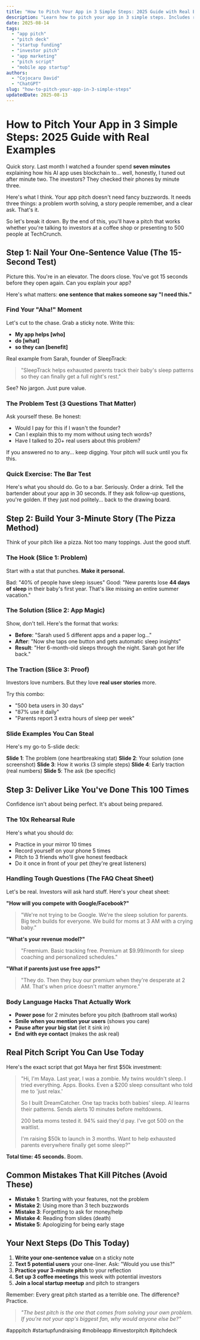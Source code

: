 ```yaml
---
title: "How to Pitch Your App in 3 Simple Steps: 2025 Guide with Real Examples"
description: "Learn how to pitch your app in 3 simple steps. Includes real pitch deck slides, investor questions, and a free script you can steal today."
date: 2025-08-14
tags:
  - "app pitch"
  - "pitch deck"
  - "startup funding"
  - "investor pitch"
  - "app marketing"
  - "pitch script"
  - "mobile app startup"
authors:
  - "Cojocaru David"
  - "ChatGPT"
slug: "how-to-pitch-your-app-in-3-simple-steps"
updatedDate: 2025-08-13
---
```


# How to Pitch Your App in 3 Simple Steps: 2025 Guide with Real Examples

Quick story. Last month I watched a founder spend **seven minutes** explaining how his AI app uses blockchain to... well, honestly, I tuned out after minute two. The investors? They checked their phones by minute three.

Here's what I think. Your app pitch doesn't need fancy buzzwords. It needs three things: a problem worth solving, a story people remember, and a clear ask. That's it.

So let's break it down. By the end of this, you'll have a pitch that works whether you're talking to investors at a coffee shop or presenting to 500 people at TechCrunch.

## Step 1: Nail Your One-Sentence Value (The 15-Second Test)

Picture this. You're in an elevator. The doors close. You've got 15 seconds before they open again. Can you explain your app?

Here's what matters: **one sentence that makes someone say "I need this."**

### Find Your "Aha!" Moment

Let's cut to the chase. Grab a sticky note. Write this:

- **My app helps [who]**
- **do [what]**
- **so they can [benefit]**

Real example from Sarah, founder of SleepTrack:
> "SleepTrack helps exhausted parents track their baby's sleep patterns so they can finally get a full night's rest."

See? No jargon. Just pure value.

### The Problem Test (3 Questions That Matter)

Ask yourself these. Be honest:
- Would I pay for this if I wasn't the founder?
- Can I explain this to my mom without using tech words?
- Have I talked to 20+ real users about this problem?

If you answered no to any... keep digging. Your pitch will suck until you fix this.

### Quick Exercise: The Bar Test

Here's what you should do. Go to a bar. Seriously. Order a drink. Tell the bartender about your app in 30 seconds. If they ask follow-up questions, you're golden. If they just nod politely... back to the drawing board.

## Step 2: Build Your 3-Minute Story (The Pizza Method)

Think of your pitch like a pizza. Not too many toppings. Just the good stuff.

### The Hook (Slice 1: Problem)

Start with a stat that punches. **Make it personal.**

Bad: "40% of people have sleep issues"
Good: "New parents lose **44 days of sleep** in their baby's first year. That's like missing an entire summer vacation."

### The Solution (Slice 2: App Magic)

Show, don't tell. Here's the format that works:

- **Before**: "Sarah used 5 different apps and a paper log..."
- **After**: "Now she taps one button and gets automatic sleep insights"
- **Result**: "Her 6-month-old sleeps through the night. Sarah got her life back."

### The Traction (Slice 3: Proof)

Investors love numbers. But they love **real user stories** more.

Try this combo:
- "500 beta users in 30 days"
- "87% use it daily"
- "Parents report 3 extra hours of sleep per week"

### Slide Examples You Can Steal

Here's my go-to 5-slide deck:

**Slide 1**: The problem (one heartbreaking stat)
**Slide 2**: Your solution (one screenshot)
**Slide 3**: How it works (3 simple steps)
**Slide 4**: Early traction (real numbers)
**Slide 5**: The ask (be specific)

## Step 3: Deliver Like You've Done This 100 Times

Confidence isn't about being perfect. It's about being prepared.

### The 10x Rehearsal Rule

Here's what you should do:
- Practice in your mirror 10 times
- Record yourself on your phone 5 times
- Pitch to 3 friends who'll give honest feedback
- Do it once in front of your pet (they're great listeners)

### Handling Tough Questions (The FAQ Cheat Sheet)

Let's be real. Investors will ask hard stuff. Here's your cheat sheet:

**"How will you compete with Google/Facebook?"**
> "We're not trying to be Google. We're the sleep solution for parents. Big tech builds for everyone. We build for moms at 3 AM with a crying baby."

**"What's your revenue model?"**
> "Freemium. Basic tracking free. Premium at $9.99/month for sleep coaching and personalized schedules."

**"What if parents just use free apps?"**
> "They do. Then they buy our premium when they're desperate at 2 AM. That's when price doesn't matter anymore."

### Body Language Hacks That Actually Work

- **Power pose** for 2 minutes before you pitch (bathroom stall works)
- **Smile when you mention your users** (shows you care)
- **Pause after your big stat** (let it sink in)
- **End with eye contact** (makes the ask real)

## Real Pitch Script You Can Use Today

Here's the exact script that got Maya her first $50k investment:

> "Hi, I'm Maya. Last year, I was a zombie. My twins wouldn't sleep. I tried everything. Apps. Books. Even a $200 sleep consultant who told me to 'just relax.'
>
> So I built DreamCatcher. One tap tracks both babies' sleep. AI learns their patterns. Sends alerts 10 minutes before meltdowns. 
>
> 200 beta moms tested it. 94% said they'd pay. I've got 500 on the waitlist.
>
> I'm raising $50k to launch in 3 months. Want to help exhausted parents everywhere finally get some sleep?"

**Total time: 45 seconds.** Boom.

## Common Mistakes That Kill Pitches (Avoid These)

- **Mistake 1**: Starting with your features, not the problem
- **Mistake 2**: Using more than 3 tech buzzwords
- **Mistake 3**: Forgetting to ask for money/help
- **Mistake 4**: Reading from slides (death)
- **Mistake 5**: Apologizing for being early stage

## Your Next Steps (Do This Today)

1. **Write your one-sentence value** on a sticky note
2. **Text 5 potential users** your one-liner. Ask: "Would you use this?"
3. **Practice your 3-minute pitch** to your reflection
4. **Set up 3 coffee meetings** this week with potential investors
5. **Join a local startup meetup** and pitch to strangers

Remember: Every great pitch started as a terrible one. The difference? Practice.

> _"The best pitch is the one that comes from solving your own problem. If you're not your app's biggest fan, why would anyone else be?"_

#apppitch #startupfundraising #mobileapp #investorpitch #pitchdeck